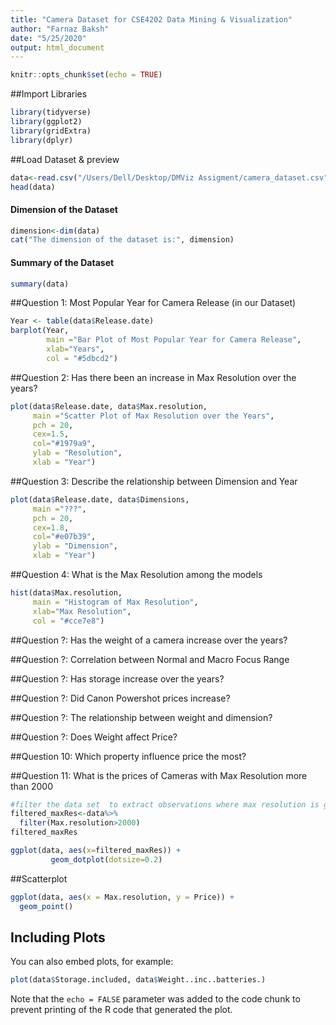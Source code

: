 ```yaml
---
title: "Camera Dataset for CSE4202 Data Mining & Visualization"
author: "Farnaz Baksh"
date: "5/25/2020"
output: html_document
---
```


```r
knitr::opts_chunk$set(echo = TRUE)
```

##Import Libraries
``` r
library(tidyverse)
library(ggplot2)
library(gridExtra)
library(dplyr)
```

##Load Dataset & preview
``` r
data<-read.csv("/Users/Dell/Desktop/DMViz Assigment/camera_dataset.csv")
head(data)
```

#### Dimension of the Dataset
``` r
dimension<-dim(data)
cat("The dimension of the dataset is:", dimension)
```

#### Summary of the Dataset
```r
summary(data)
```



##Question 1: Most Popular Year for Camera Release (in our Dataset)
``` r
Year <- table(data$Release.date)
barplot(Year,
        main ="Bar Plot of Most Popular Year for Camera Release",
        xlab="Years",
        col = "#5dbcd2")
```

##Question 2: Has there been an increase in Max Resolution over the years?
``` r
plot(data$Release.date, data$Max.resolution, 
     main ="Scatter Plot of Max Resolution over the Years",
     pch = 20,
     cex=1.5,
     col="#1979a9",
     ylab = "Resolution",
     xlab = "Year")
```


##Question 3: Describe the relationship between Dimension and Year 
``` r
plot(data$Release.date, data$Dimensions, 
     main ="???",
     pch = 20,
     cex=1.8,
     col="#e07b39",
     ylab = "Dimension",
     xlab = "Year")
```

##Question 4: What is the Max Resolution among the models
``` r
hist(data$Max.resolution,
     main = "Histogram of Max Resolution",
     xlab="Max Resolution",
     col = "#cce7e8")
```


##Question ?: Has the weight of a camera increase over the years?

##Question ?: Correlation between Normal and Macro Focus Range


##Question ?: Has storage increase over the years?

##Question ?: Did Canon Powershot prices increase?

##Question ?: The relationship between weight and dimension?

##Question ?: Does Weight affect Price?


##Question 10: Which property influence price the most?


##Question 11: What is the prices of Cameras with Max Resolution more than 2000

```r
#filter the data set  to extract observations where max resolution is greater than 2000
filtered_maxRes<-data%>%
  filter(Max.resolution>2000)
filtered_maxRes
```


```r
ggplot(data, aes(x=filtered_maxRes)) +
         geom_dotplot(dotsize=0.2)
```




##Scatterplot
```r
ggplot(data, aes(x = Max.resolution, y = Price)) +
  geom_point()
```

## Including Plots

You can also embed plots, for example:

```r
plot(data$Storage.included, data$Weight..inc..batteries.)
```

Note that the `echo = FALSE` parameter was added to the code chunk to prevent printing of the R code that generated the plot.

